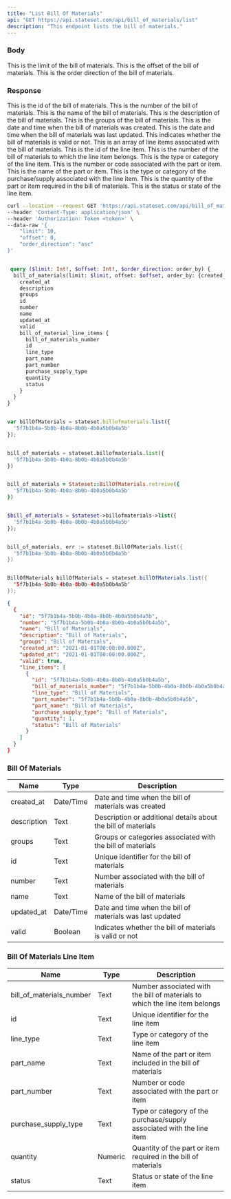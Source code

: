 ```yaml
---
title: "List Bill Of Materials"
api: "GET https://api.stateset.com/api/bill_of_materials/list"
description: "This endpoint lists the bill of materials."
---
```


### Body

<ParamField body="limit" required="false" type="string">
  This is the limit of the bill of materials.
</ParamField>

<ParamField body="offset" required="false" type="string">
  This is the offset of the bill of materials.
</ParamField>

<ParamField body="order_direction" required="false" type="string">
  This is the order direction of the bill of materials.
</ParamField>

### Response

<ResponseField name="id" type="string">
  This is the id of the bill of materials.
</ResponseField>

<ResponseField name="number" type="string">
  This is the number of the bill of materials.
</ResponseField>

<ResponseField name="name" type="string">
  This is the name of the bill of materials.
</ResponseField>

<ResponseField name="description" type="string">
  This is the description of the bill of materials.
</ResponseField>

<ResponseField name="groups" type="string">
  This is the groups of the bill of materials.
</ResponseField>

<ResponseField name="created_at" type="string">
  This is the date and time when the bill of materials was created.
</ResponseField>

<ResponseField name="updated_at" type="string">
  This is the date and time when the bill of materials was last updated.
</ResponseField>

<ResponseField name="valid" type="boolean">
  This indicates whether the bill of materials is valid or not.
</ResponseField>

<ResponseField name="line_items" type="object ">
  This is an array of line items associated with the bill of materials.

  <Expandable title="Show child attributes">

  <ResponseField name="id" type="string">
    This is the id of the line item.
  </ResponseField>

  <ResponseField name="bill_of_materials_number" type="string">
    This is the number of the bill of materials to which the line item belongs.
  </ResponseField>

  <ResponseField name="line_type" type="string">
    This is the type or category of the line item.
  </ResponseField>

  <ResponseField name="part_number" type="string">
    This is the number or code associated with the part or item.
  </ResponseField>

  <ResponseField name="part_name" type="string">
    This is the name of the part or item.
  </ResponseField>

  <ResponseField name="purchase_supply_type" type="string">
    This is the type or category of the purchase/supply associated with the line item.
  </ResponseField>

  <ResponseField name="quantity" type="number">
    This is the quantity of the part or item required in the bill of materials.
  </ResponseField>

  <ResponseField name="status" type="string">
    This is the status or state of the line item.
  </ResponseField>

  </Expandable>

</ResponseField>


<RequestExample>

```bash cURL
curl --location --request GET 'https://api.stateset.com/api/bill_of_materials' \
--header 'Content-Type: application/json' \
--header 'Authorization: Token <token>' \
--data-raw '{
    "limit": 10,
    "offset": 0,
    "order_direction": "asc"
}'
```

```graphQL GraphQL

 query ($limit: Int!, $offset: Int!, $order_direction: order_by) {
  bill_of_materials(limit: $limit, offset: $offset, order_by: {created_at: $order_direction}) {
    created_at
    description
    groups
    id
    number
    name
    updated_at
    valid
    bill_of_material_line_items {
      bill_of_materials_number
      id
      line_type
      part_name
      part_number
      purchase_supply_type
      quantity
      status
    }
  }
}
```

```js Node.js

var billOfMaterials = stateset.billofmaterials.list({
  '5f7b1b4a-5b0b-4b0a-8b0b-4b0a5b0b4a5b'
});

```

```python Python

bill_of_materials = stateset.billofmaterials.list({
  '5f7b1b4a-5b0b-4b0a-8b0b-4b0a5b0b4a5b'
})

```

```ruby Ruby

bill_of_materials = Stateset::BillOfMaterials.retreive({
  '5f7b1b4a-5b0b-4b0a-8b0b-4b0a5b0b4a5b'
})

```

```php PHP

$bill_of_materials = $stateset->billofmaterials->list({
  '5f7b1b4a-5b0b-4b0a-8b0b-4b0a5b0b4a5b'
});

```

```go Go

bill_of_materials, err := stateset.BillOfMaterials.list({
  '5f7b1b4a-5b0b-4b0a-8b0b-4b0a5b0b4a5b'
})

```

```java Java

BillOfMaterials billOfMaterials = stateset.billOfMaterials.list({
  '5f7b1b4a-5b0b-4b0a-8b0b-4b0a5b0b4a5b'
});

```

</RequestExample>

<ResponseExample>

```json Response
{
  {
    "id": "5f7b1b4a-5b0b-4b0a-8b0b-4b0a5b0b4a5b",
    "number": "5f7b1b4a-5b0b-4b0a-8b0b-4b0a5b0b4a5b",
    "name": "Bill of Materials",
    "description": "Bill of Materials",
    "groups": "Bill of Materials",
    "created_at": "2021-01-01T00:00:00.000Z",
    "updated_at": "2021-01-01T00:00:00.000Z",
    "valid": true,
    "line_items": [
      {
        "id": "5f7b1b4a-5b0b-4b0a-8b0b-4b0a5b0b4a5b",
        "bill_of_materials_number": "5f7b1b4a-5b0b-4b0a-8b0b-4b0a5b0b4a5b",
        "line_type": "Bill of Materials",
        "part_number": "5f7b1b4a-5b0b-4b0a-8b0b-4b0a5b0b4a5b",
        "part_name": "Bill of Materials",
        "purchase_supply_type": "Bill of Materials",
        "quantity": 1,
        "status": "Bill of Materials"
      }
    ]
  }
}
```

</ResponseExample>

### Bill Of Materials

| Name        | Type      | Description                                                   |
| ----------- | --------- | ------------------------------------------------------------- |
| created\_at | Date/Time | Date and time when the bill of materials was created          |
| description | Text      | Description or additional details about the bill of materials |
| groups      | Text      | Groups or categories associated with the bill of materials    |
| id          | Text      | Unique identifier for the bill of materials                   |
| number      | Text      | Number associated with the bill of materials                  |
| name        | Text      | Name of the bill of materials                                 |
| updated\_at | Date/Time | Date and time when the bill of materials was last updated     |
| valid       | Boolean   | Indicates whether the bill of materials is valid or not       |


### Bill Of Materials Line Item

| Name                        | Type    | Description                                                                 |
| --------------------------- | ------- | --------------------------------------------------------------------------- |
| bill\_of\_materials\_number | Text    | Number associated with the bill of materials to which the line item belongs |
| id                          | Text    | Unique identifier for the line item                                         |
| line\_type                  | Text    | Type or category of the line item                                           |
| part\_name                  | Text    | Name of the part or item included in the bill of materials                  |
| part\_number                | Text    | Number or code associated with the part or item                             |
| purchase\_supply\_type      | Text    | Type or category of the purchase/supply associated with the line item       |
| quantity                    | Numeric | Quantity of the part or item required in the bill of materials              |
| status                      | Text    | Status or state of the line item                                            |